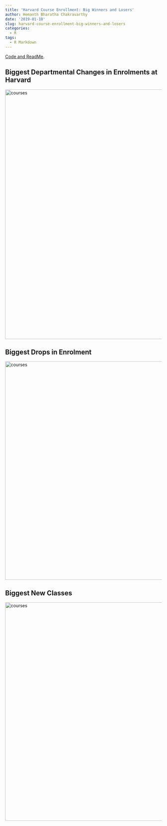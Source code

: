 ```yaml
---
title: 'Harvard Course Enrollment: Big Winners and Losers'
author: Hemanth Bharatha Chakravarthy
date: '2019-01-10'
slug: harvard-course-enrollment-big-winners-and-losers
categories:
  - R
tags:
  - R Markdown
---
```


[Code and ReadMe](https://github.com/b-hemanth/harvard_courses_enrolment_analysis).

## Biggest Departmental Changes in Enrolments at Harvard

<img src="/post/course_enrol.png" alt="courses" width="800"/>

## Biggest Drops in Enrolment

<img src="/post/courses 1.png" alt="courses" width="700"/>

## Biggest New Classes

<img src="/post/c2.png" alt="courses" width="700"/>


